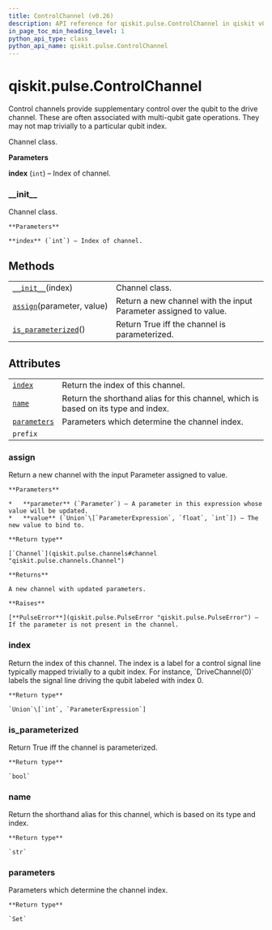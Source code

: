 ```yaml
---
title: ControlChannel (v0.26)
description: API reference for qiskit.pulse.ControlChannel in qiskit v0.26
in_page_toc_min_heading_level: 1
python_api_type: class
python_api_name: qiskit.pulse.ControlChannel
---
```


<span id="qiskit-pulse-controlchannel" />

# qiskit.pulse.ControlChannel

<Class id="qiskit.pulse.ControlChannel" isDedicatedPage={true} github="https://github.com/qiskit/qiskit/tree/stable/0.17/qiskit/pulse/channels.py" signature="ControlChannel(index)" modifiers="class">
  Control channels provide supplementary control over the qubit to the drive channel. These are often associated with multi-qubit gate operations. They may not map trivially to a particular qubit index.

  Channel class.

  **Parameters**

  **index** (`int`) – Index of channel.

  ### \_\_init\_\_

  <Function id="qiskit.pulse.ControlChannel.__init__" signature="__init__(index)">
    Channel class.

    **Parameters**

    **index** (`int`) – Index of channel.
  </Function>

  ## Methods

  |                                                                                                                      |                                                                  |
  | -------------------------------------------------------------------------------------------------------------------- | ---------------------------------------------------------------- |
  | [`__init__`](#qiskit.pulse.ControlChannel.__init__ "qiskit.pulse.ControlChannel.__init__")(index)                    | Channel class.                                                   |
  | [`assign`](#qiskit.pulse.ControlChannel.assign "qiskit.pulse.ControlChannel.assign")(parameter, value)               | Return a new channel with the input Parameter assigned to value. |
  | [`is_parameterized`](#qiskit.pulse.ControlChannel.is_parameterized "qiskit.pulse.ControlChannel.is_parameterized")() | Return True iff the channel is parameterized.                    |

  ## Attributes

  |                                                                                                  |                                                                                    |
  | ------------------------------------------------------------------------------------------------ | ---------------------------------------------------------------------------------- |
  | [`index`](#qiskit.pulse.ControlChannel.index "qiskit.pulse.ControlChannel.index")                | Return the index of this channel.                                                  |
  | [`name`](#qiskit.pulse.ControlChannel.name "qiskit.pulse.ControlChannel.name")                   | Return the shorthand alias for this channel, which is based on its type and index. |
  | [`parameters`](#qiskit.pulse.ControlChannel.parameters "qiskit.pulse.ControlChannel.parameters") | Parameters which determine the channel index.                                      |
  | `prefix`                                                                                         |                                                                                    |

  ### assign

  <Function id="qiskit.pulse.ControlChannel.assign" signature="assign(parameter, value)">
    Return a new channel with the input Parameter assigned to value.

    **Parameters**

    *   **parameter** (`Parameter`) – A parameter in this expression whose value will be updated.
    *   **value** (`Union`\[`ParameterExpression`, `float`, `int`]) – The new value to bind to.

    **Return type**

    [`Channel`](qiskit.pulse.channels#channel "qiskit.pulse.channels.Channel")

    **Returns**

    A new channel with updated parameters.

    **Raises**

    [**PulseError**](qiskit.pulse.PulseError "qiskit.pulse.PulseError") – If the parameter is not present in the channel.
  </Function>

  ### index

  <Attribute id="qiskit.pulse.ControlChannel.index">
    Return the index of this channel. The index is a label for a control signal line typically mapped trivially to a qubit index. For instance, `DriveChannel(0)` labels the signal line driving the qubit labeled with index 0.

    **Return type**

    `Union`\[`int`, `ParameterExpression`]
  </Attribute>

  ### is\_parameterized

  <Function id="qiskit.pulse.ControlChannel.is_parameterized" signature="is_parameterized()">
    Return True iff the channel is parameterized.

    **Return type**

    `bool`
  </Function>

  ### name

  <Attribute id="qiskit.pulse.ControlChannel.name">
    Return the shorthand alias for this channel, which is based on its type and index.

    **Return type**

    `str`
  </Attribute>

  ### parameters

  <Attribute id="qiskit.pulse.ControlChannel.parameters">
    Parameters which determine the channel index.

    **Return type**

    `Set`
  </Attribute>
</Class>

